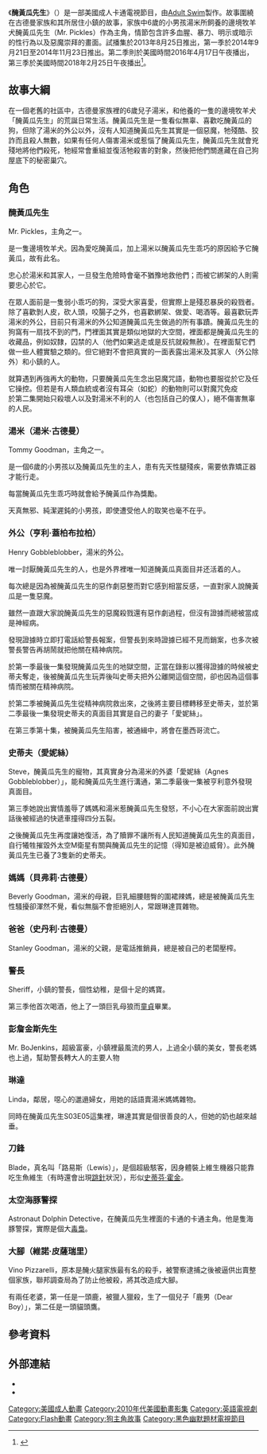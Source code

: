 {{inappropriate tone|time=2016-05-20T07:59:45+00:00}}
《'''醃黃瓜先生'''》（{{lang-en|''Mr. Pickles''}}）是一部美國成人卡通電視節目，由[[Adult_Swim|Adult Swim]]製作。故事圍繞在古德曼家族和其所居住小鎮的故事，家族中6歲的小男孩湯米所飼養的邊境牧羊犬醃黃瓜先生（Mr. Pickles）作為主角，情節包含許多血腥、暴力、明示或暗示的性行為以及惡魔崇拜的畫面。試播集於2013年8月25日推出，第一季於2014年9月21日至2014年11月23日推出。第二季則於美國時間2016年4月17日午夜播出，第三季於美國時間2018年2月25日午夜播出<ref name="premieredate.tv">{{cite web |url=https://premieredate.tv/tv-series/3225-mr-pickles-release-date.html |title=存档副本 |accessdate=2017-05-11 |deadurl=yes |archiveurl=https://web.archive.org/web/20160916232543/https://premieredate.tv/tv-series/3225-mr-pickles-release-date.html |archivedate=2016-09-16 }}</ref>。

==故事大綱==
在一個老舊的社區中，古德曼家族裡的6歲兒子湯米，和他養的一隻的邊境牧羊犬「醃黃瓜先生」的荒誕日常生活。醃黃瓜先生是一隻看似無辜、喜歡吃醃黃瓜的狗，但除了湯米的外公以外，沒有人知道醃黃瓜先生其實是一個惡魔，牠殘酷、狡詐而且殺人無數，如果有任何人傷害湯米或惹惱了醃黃瓜先生，醃黃瓜先生就會兇殘地將他們殺死，牠經常會重組並復活牠殺害的對象，然後把他們關進藏在自己狗屋底下的秘密巢穴。

==角色==

===醃黃瓜先生===
Mr. Pickles，主角之一。

是一隻邊境牧羊犬。因為愛吃醃黃瓜，加上湯米以醃黃瓜先生乖巧的原因給予它醃黃瓜，故有此名。

忠心於湯米和其家人，一旦發生危險時會毫不猶豫地救他們；而被它綁架的人則需要忠心於它。

在眾人面前是一隻弱小乖巧的狗，深受大家喜愛，但實際上是殘忍暴戾的殺戮者。除了喜歡剝人皮，砍人頭，咬腸子之外，也喜歡綁架、做愛、喝酒等。最喜歡玩弄湯米的外公，目前只有湯米的外公知道醃黃瓜先生做過的所有事蹟。醃黃瓜先生的狗窩有一扇找不到的門，門裡面其實是類似地獄的大空間，裡面都是醃黃瓜先生的收藏品，例如奴隸，囚禁的人（他們如果逃走或是反抗就殺無赦）。在裡面幫它們做一些人體實驗之類的。但它絕對不會把真實的一面表露出湯米及其家人（外公除外）和小鎮的人。

就算遇到再強再大的動物，只要醃黃瓜先生念出惡魔咒語，動物也要服從於它及任它操控。但若是有人類血統或者沒有耳朵（如蛇）的動物則可以對魔咒免疫<br />
於第二集開始只殺壞人以及對湯米不利的人（也包括自己的僕人），絕不傷害無辜的人民。

===湯米（湯米·古德曼）===
Tommy Goodman，主角之一。

是一個6歲的小男孩以及醃黃瓜先生的主人，患有先天性腿殘疾，需要依靠矯正器才能行走。

每當醃黃瓜先生乖巧時就會給予醃黃瓜作為獎勵。

天真無邪、純潔遲鈍的小男孩，即使遭受他人的取笑也毫不在乎。

===外公（亨利·蓋柏布拉柏）===
Henry Gobbleblobber，湯米的外公。

唯一討厭醃黃瓜先生的人，也是外界裡唯一知道醃黃瓜真面目并还活着的人。

每次總是因為被醃黃瓜先生的惡作劇惡整而對它感到相當反感，一直對家人說醃黃瓜是一隻惡魔。

雖然一直跟大家說醃黃瓜先生的惡魔殺戮還有惡作劇過程，但沒有證據而總被當成是神經病。

發現證據時立即打電話給警長報案，但警長到來時證據已經不見而銷案，也多次被警長警告再胡鬧就把他關在精神病院。

於第一季最後一集發現醃黃瓜先生的地獄空間，正當在錄影以獲得證據的時候被史蒂夫奪走，後被醃黃瓜先生玩弄後叫史蒂夫把外公離開這個空間，卻也因為這個事情而被關在精神病院。

於第二季被醃黃瓜先生從精神病院救出來，之後將主要目標轉移至史蒂夫，並於第二季最後一集發現史蒂夫的真面目其實是自己的妻子「愛妮絲」。

在第三季第十集，被醃黃瓜先生陷害，被通緝中，將會在墨西哥流亡。

===史蒂夫（愛妮絲）===
Steve，醃黃瓜先生的寵物，其真實身分為湯米的外婆「愛妮絲（Agnes Gobbleblobber）」，能和醃黃瓜先生進行溝通，第二季最後一集被亨利意外發現真面目。

第三季她說出實情羞辱了媽媽和湯米惹醃黃瓜先生發怒，不小心在大家面前說出實話後被經過的快遞車撞得四分五裂。

之後醃黃瓜先生再度讓她復活，為了贖罪不讓所有人民知道醃黃瓜先生的真面目，自行犧牲摧毀外太空M衛星有關與醃黃瓜先生的記憶（得知是被迫威脅）。此外醃黃瓜先生已養了3隻新的史蒂夫。

===媽媽（貝弗莉·古德曼）===
Beverly Goodman，湯米的母親，巨乳細腰翹臀的圍裙辣媽，總是被醃黃瓜先生性騷擾卻渾然不覺，看似無腦不會拒絕別人，常跟琳達買雜物。

===爸爸（史丹利·古德曼）===
Stanley Goodman，湯米的父親，是電話推銷員，總是被自己的老闆壓榨。

===警長===
Sheriff，小鎮的警長，個性幼稚，是個十足的媽寶。

第三季他首次喝酒，他上了一頭巨乳母狼而[[童貞|童貞]]畢業。

===彭詹金斯先生===
Mr. BoJenkins，超級富豪，小鎮裡最風流的男人，上過全小鎮的美女，警長老媽也上過，幫助警長轉大人的主要人物

===琳達===
Linda，鄰居，噁心的邋遢婦女，用她的話語賣湯米媽媽雜物。

同時在醃黃瓜先生S03E05這集裡，琳達其實是個很善良的人，但她的奶也越來越垂。

===刀鋒===
Blade，真名叫「路易斯（Lewis）」，是個超級駭客，因身體裝上維生機器只能靠吃生魚維生（有時還會出現[[當機|跳針]]狀況），形似[[史蒂芬·霍金|史蒂芬·霍金]]。

===太空海豚警探===
Astronaut Dolphin Detective，在醃黃瓜先生裡面的卡通的卡通主角。他是隻海豚警探，實際是個大[[毒梟|毒梟]]。

===大腳（維諾·皮薩瑞里）===
Vino Pizzarelli，原本是醃火腿家族最有名的殺手，被警察逮捕之後被逼供出賣整個家族，聯邦調查局為了防止他被殺，將其改造成大腳。

有兩任老婆，第一任是一頭鹿，被獵人獵殺，生了一個兒子「鹿男（Dear Boy）」，第二任是一頭貓頭鷹。

==參考資料==
{{Reflist|30em}}

==外部連結==
* {{IMDb title | 1=2950342}}
* {{YouTube | id=fDa9DVuwRDc | title=''Mr. Pickles'' pilot}}

{{Adult Swim電視節目}}

{{DEFAULTSORT:Mr. Pickles}}
[[Category:美國成人動畫|Category:美國成人動畫]]
[[Category:2010年代美國動畫影集|Category:2010年代美國動畫影集]]
[[Category:英語電視劇|Category:英語電視劇]]
[[Category:Flash動畫|Category:Flash動畫]]
[[Category:狗主角故事|Category:狗主角故事]]
[[Category:黑色幽默題材電視節目|Category:黑色幽默題材電視節目]]